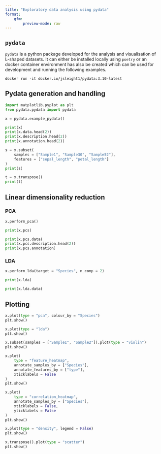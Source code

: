 ```yaml
---
title: "Exploratory data analysis using pydata"
format: 
    gfm:
        preview-mode: raw
---
```


## `pydata`

`pydata` is a python package developed for the analysis and visualisation of 
L-shaped datasets. It can either be installed locally using `poetry` or an 
docker container environment has also be created which can be used for 
development and running the following examples.

`docker run -it docker.io/jsleight1/pydata:3.10-latest`

## Pydata generation and handling

```python
import matplotlib.pyplot as plt
from pydata.pydata import pydata

x = pydata.example_pydata()

print(x)
print(x.data.head(2))
print(x.description.head(2))
print(x.annotation.head(2))

s = x.subset(
    samples = ["Sample1", "Sample30", "Sample52"], 
    features = ["sepal_length", "petal_length"]
)
print(s)

t = x.transpose()
print(t)

```

## Linear dimensionality reduction

### PCA
```python

x.perform_pca()

print(x.pcs)

print(x.pcs.data)
print(x.pcs.description.head(2))
print(x.pcs.annotation)
```

### LDA
```python

x.perform_lda(target = "Species", n_comp = 2)

print(x.lda)

print(x.lda.data)
```


## Plotting

```python
x.plot(type = "pca", colour_by = "Species")
plt.show()

x.plot(type = "lda")
plt.show()

x.subset(samples = ["Sample1", "Sample2"]).plot(type = "violin")
plt.show()

x.plot(
    type = "feature_heatmap", 
    annotate_samples_by = ["Species"], 
    annotate_features_by = ["type"], 
    xticklabels = False
)
plt.show()

x.plot(
    type = "correlation_heatmap", 
    annotate_samples_by = ["Species"], 
    xticklabels = False,
    yticklabels = False
)
plt.show()

x.plot(type = "density", legend = False)
plt.show()

x.transpose().plot(type = "scatter")
plt.show()
```